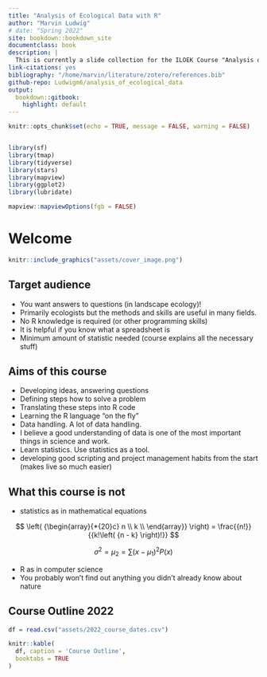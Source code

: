 ```yaml
--- 
title: "Analysis of Ecological Data with R"
author: "Marvin Ludwig"
# date: "Spring 2022"
site: bookdown::bookdown_site
documentclass: book
description: |
  This is currently a slide collection for the ILOEK Course "Analysis of ecological data in R" but could eventually turn into a more comprehensive ressource collection.
link-citations: yes
bibliography: "/home/marvin/literature/zotero/references.bib"
github-repo: Ludwigm6/analysis_of_ecological_data
output:
  bookdown::gitbook:
    highlight: default
---
```



```r
knitr::opts_chunk$set(echo = TRUE, message = FALSE, warning = FALSE)


library(sf)
library(tmap)
library(tidyverse)
library(stars)
library(mapview)
library(ggplot2)
library(lubridate)

mapview::mapviewOptions(fgb = FALSE)


```


# Welcome

```r
knitr::include_graphics("assets/cover_image.png")
```


## Target audience

* You want answers to questions (in landscape ecology)!
* Primarily ecologists but the methods and skills are useful in many fields.
* No R knowledge is required (or other programming skills)
* It is helpful if you know what a spreadsheet is
* Minimum amount of statistic needed (course explains all the necessary stuff)


## Aims of this course

* Developing ideas, answering questions
* Defining steps how to solve a problem
* Translating these steps into R code
* Learning the R language "on the fly"
* Data handling. A lot of data handling.
* I believe a good understanding of data is one of the most important things in science and work.
* Learn statistics. Use statistics as a tool.
* developing good scripting and project management habits from the start (makes live so much easier)


## What this course is not

* statistics as in mathematical equations

$$
\left( {\begin{array}{*{20}c}
   n  \\
   k  \\
\end{array}} \right) = \frac{{n!}}{{k!\left( {n - k} \right)!}}
$$

$$
\sigma ^2  = \mu _2  = \sum {\left( {x - \mu _1 } \right)^2 P\left( x \right)}
$$

* R as in computer science
* You probably won't find out anything you didn't already know about nature


## Course Outline 2022

```r

df = read.csv("assets/2022_course_dates.csv")

knitr::kable(
  df, caption = 'Course Outline',
  booktabs = TRUE
)
```

